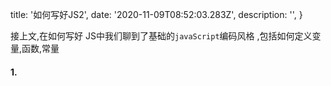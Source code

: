 
  title: '如何写好JS2',
  date: '2020-11-09T08:52:03.283Z',
  description: '',
}

接上文,在<Link href="#" color>如何写好 JS</Link>中我们聊到了基础的`javaScript`编码风格
,包括如何定义变量,函数,常量

#### 1.

